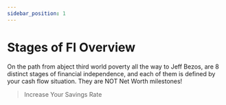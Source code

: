 ```yaml
---
sidebar_position: 1
---
```


# Stages of FI Overview

On the path from abject third world poverty all the way to Jeff Bezos, are 8 distinct stages of financial independence, and each of them is defined by your cash flow situation. They are NOT Net Worth milestones!



>Increase Your Savings Rate